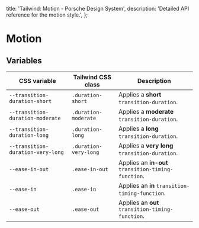 
  title: 'Tailwind: Motion - Porsche Design System',
  description: 'Detailed API reference for the motion style.',
};

# Motion

<TableOfContents headings={[]} />

## Variables

| CSS variable                      | Tailwind CSS class    | Description                                         |
| --------------------------------- | --------------------- | --------------------------------------------------- |
| `--transition-duration-short`     | `.duration-short`     | Applies a **short** `transition-duration`.          |
| `--transition-duration-moderate`  | `.duration-moderate`  | Applies a **moderate** `transition-duration`.       |
| `--transition-duration-long`      | `.duration-long`      | Applies a **long** `transition-duration`.           |
| `--transition-duration-very-long` | `.duration-very-long` | Applies a **very long** `transition-duration`.      |
| `--ease-in-out`                   | `.ease-in-out`        | Applies an **in-out** `transition-timing-function`. |
| `--ease-in`                       | `.ease-in`            | Applies an **in** `transition-timing-function`.     |
| `--ease-out`                      | `.ease-out`           | Applies an **out** `transition-timing-function`.    |
